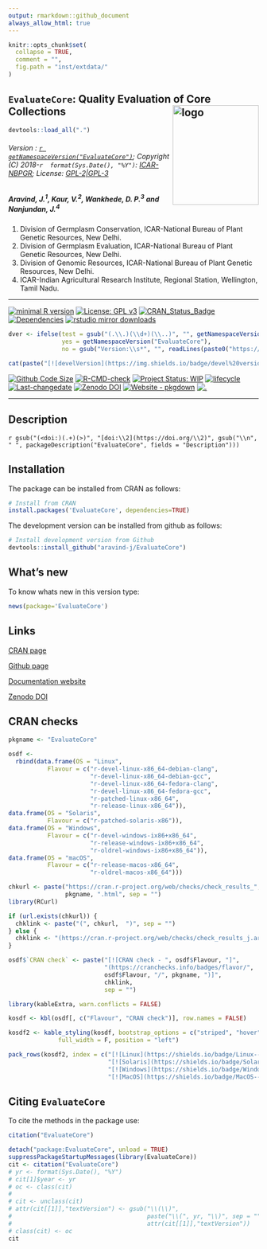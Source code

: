 ```yaml
---
output: rmarkdown::github_document
always_allow_html: true
---
```


```r
knitr::opts_chunk$set(
  collapse = TRUE,
  comment = "",
  fig.path = "inst/extdata/"
)
```

<!-- 
```r
knitr::include_graphics("https://raw.githubusercontent.com/aravind-j/EvaluateCore/master/inst/extdata/EvaluateCore.png") 
```
-->

## `EvaluateCore`: Quality Evaluation of Core Collections <img src="https://raw.githubusercontent.com/aravind-j/EvaluateCore/master/inst/extdata/EvaluateCore.png" align="right" alt="logo" width="173" height = "200" style = "border: none; float: right;">

```r
devtools::load_all(".")

```

###### Version : [`r getNamespaceVersion("EvaluateCore")`](https://aravind-j.github.io/EvaluateCore/); Copyright (C) 2018-`r  format(Sys.Date(), "%Y")`: [ICAR-NBPGR](http://www.nbpgr.ernet.in/); License: [GPL-2|GPL-3](https://www.r-project.org/Licenses/)



##### *Aravind, J.^1^, Kaur, V.^2^, Wankhede, D. P.^3^ and Nanjundan, J.^4^*

1. Division of Germplasm Conservation, ICAR-National Bureau of Plant Genetic Resources, New Delhi.
2. Division of Germplasm Evaluation, ICAR-National Bureau of Plant Genetic Resources, New Delhi.
3. Division of Genomic Resources, ICAR-National Bureau of Plant Genetic Resources, New Delhi.
4. ICAR-Indian Agricultural Research Institute, Regional Station, Wellington, Tamil Nadu.

***
[![minimal R version](https://img.shields.io/badge/R>%3D-3.5.0-6666ff.svg?logo=R)](https://cran.r-project.org/)
[![License: GPL v3](https://img.shields.io/badge/License-GPL%20v3-blue.svg)](https://www.gnu.org/licenses/gpl-3.0)
[![CRAN_Status_Badge](https://www.r-pkg.org/badges/version-last-release/EvaluateCore)](https://cran.r-project.org/package=EvaluateCore)
[![Dependencies](https://tinyverse.netlify.com/badge/EvaluateCore)](https://cran.r-project.org/package=EvaluateCore)
[![rstudio mirror downloads](https://cranlogs.r-pkg.org/badges/grand-total/EvaluateCore?color=green)](https://CRAN.R-project.org/package=EvaluateCore)
```r
dver <- ifelse(test = gsub("(.\\.)(\\d+)(\\..)", "", getNamespaceVersion("EvaluateCore")) != "",
               yes = getNamespaceVersion("EvaluateCore"),
               no = gsub("Version:\\s*", "", readLines(paste0("https://raw.githubusercontent.com/", "aravind-j/EvaluateCore", "/master/DESCRIPTION"))[grep("Version:", readLines(paste0("https://raw.githubusercontent.com/", "aravind-j/EvaluateCore", "/master/DESCRIPTION")))]))

cat(paste("[![develVersion](https://img.shields.io/badge/devel%20version-", dver, "-orange.svg)](https://github.com/aravind-j/EvaluateCore)", sep = ""))
```
[![Github Code Size](https://img.shields.io/github/languages/code-size/aravind-j/EvaluateCore.svg)](https://github.com/aravind-j/EvaluateCore)
[![R-CMD-check](https://github.com/aravind-j/EvaluateCore/workflows/R-CMD-check/badge.svg)](https://github.com/aravind-j/EvaluateCore/actions)
[![Project Status: WIP](https://www.repostatus.org/badges/latest/active.svg)](https://www.repostatus.org/#active)
[![lifecycle](https://img.shields.io/badge/lifecycle-stable-brightgreen.svg)](https://lifecycle.r-lib.org/articles/stages.html#stable)
[![Last-changedate](https://img.shields.io/badge/last%20change-`r gsub('-', '--', Sys.Date())`-yellowgreen.svg)](https://github.com/aravind-j/EvaluateCore/)
[![Zenodo DOI](https://zenodo.org/badge/DOI/10.5281/zenodo.3875930.svg)](https://doi.org/10.5281/zenodo.3875930)
[![Website - pkgdown](https://img.shields.io/website-up-down-green-red/https/aravind-j.github.io/EvaluateCore.svg)](https://aravind-j.github.io/EvaluateCore/)
[![.](https://pro-pulsar-193905.appspot.com/UA-148941781-1/welcome-page)](https://github.com/aravind-j/google-analytics-beacon)
<!-- [![packageversion](https://img.shields.io/badge/Package%20version-0.2.3.3-orange.svg)](https://github.com/aravind-j/EvaluateCore) -->
<!-- [![GitHub Download Count](https://github-basic-badges.herokuapp.com/downloads/aravind-j/EvaluateCore/total.svg)] -->
<!-- [![Rdoc](http://www.rdocumentation.org/badges/version/EvaluateCore)](http://www.rdocumentation.org/packages/EvaluateCore) -->

***

## Description
`r gsub("(<doi:)(.+)(>)", "[doi:\\2](https://doi.org/\\2)", gsub("\\n", " ", packageDescription("EvaluateCore", fields = "Description")))`

<!-- ## System Requirements
The function `dist.evaluate.core` is a wrapper around the `evaluateCore` function of the `corehunter` package which implemented in Java 8. Hence you need to have [Java Runtime Environment](http://www.oracle.com/technetwork/java/javase/downloads/jre8-downloads-2133155.html) (JRE) version 8 or higher for the package to work.-->

## Installation
The package can be installed from CRAN as follows:

```r
# Install from CRAN
install.packages('EvaluateCore', dependencies=TRUE)
```

The development version can be installed from github as follows:

```r
# Install development version from Github
devtools::install_github("aravind-j/EvaluateCore")
```

<!-- ## Detailed tutorial
For a detailed tutorial (vignette) on how to used this package type:

```r
browseVignettes(package = 'EvaluateCore')
```
The vignette for the latest version is also available [online](https://aravind-j.github.io/EvaluateCore/articles.html).-->

## What's new
To know whats new in this version type:

```r
news(package='EvaluateCore')
```

## Links

[CRAN page](https://cran.r-project.org/package=EvaluateCore)

[Github page](https://github.com/aravind-j/EvaluateCore)

[Documentation website](https://aravind-j.github.io/EvaluateCore/)

[Zenodo DOI](https://doi.org/10.5281/zenodo.3875930)

## CRAN checks

```r
pkgname <- "EvaluateCore"

osdf <-
  rbind(data.frame(OS = "Linux", 
           Flavour = c("r-devel-linux-x86_64-debian-clang",
                       "r-devel-linux-x86_64-debian-gcc", 
                       "r-devel-linux-x86_64-fedora-clang",
                       "r-devel-linux-x86_64-fedora-gcc", 
                       "r-patched-linux-x86_64",
                       "r-release-linux-x86_64")),
data.frame(OS = "Solaris", 
           Flavour = c("r-patched-solaris-x86")),
data.frame(OS = "Windows", 
           Flavour = c("r-devel-windows-ix86+x86_64", 
                       "r-release-windows-ix86+x86_64",
                       "r-oldrel-windows-ix86+x86_64")),
data.frame(OS = "macOS", 
           Flavour = c("r-release-macos-x86_64", 
                       "r-oldrel-macos-x86_64")))

chkurl <- paste("https://cran.r-project.org/web/checks/check_results_",
                pkgname, ".html", sep = "")
library(RCurl)

if (url.exists(chkurl)) {
  chklink <- paste("(", chkurl,  ")", sep = "")
} else {
  chklink <- "(https://cran.r-project.org/web/checks/check_results_j.aravind_at_icar.gov.in.html)"
}

osdf$`CRAN check` <- paste("[![CRAN check - ", osdf$Flavour, "]",
                           "(https://cranchecks.info/badges/flavor/",
                           osdf$Flavour, "/", pkgname, ")]",
                           chklink,
                           sep = "")
```

```r
library(kableExtra, warn.conflicts = FALSE)

kosdf <- kbl(osdf[, c("Flavour", "CRAN check")], row.names = FALSE)

kosdf2 <- kable_styling(kosdf, bootstrap_options = c("striped", "hover"),
              full_width = F, position = "left")

pack_rows(kosdf2, index = c("[![Linux](https://shields.io/badge/Linux--9cf?logo=Linux&style=social)](https://cran.r-project.org/web/checks/check_results_EvaluateCore.html)" = 6,
                            "[![Solaris](https://shields.io/badge/Solaris--9cf?logo=Oracle&style=social)](https://cran.r-project.org/web/checks/check_results_EvaluateCore.html)" = 1,
                            "[![Windows](https://shields.io/badge/Windows--9cf?logo=Windows&style=social)](https://cran.r-project.org/web/checks/check_results_EvaluateCore.html)" = 3,
                            "[![MacOS](https://shields.io/badge/MacOS--9cf?logo=Apple&style=social)](https://cran.r-project.org/web/checks/check_results_EvaluateCore.html)" = 2))

```

## Citing `EvaluateCore`
To cite the methods in the package use:

```r
citation("EvaluateCore")
```

```r
detach("package:EvaluateCore", unload = TRUE)
suppressPackageStartupMessages(library(EvaluateCore))
cit <- citation("EvaluateCore")
# yr <- format(Sys.Date(), "%Y")
# cit[1]$year <- yr
# oc <- class(cit)
# 
# cit <- unclass(cit)
# attr(cit[[1]],"textVersion") <- gsub("\\(\\)",
#                                      paste("\\(", yr, "\\)", sep = ""),
#                                      attr(cit[[1]],"textVersion"))
# class(cit) <- oc
cit
```
